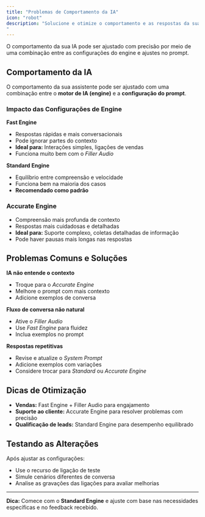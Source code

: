 ```yaml
---
title: "Problemas de Comportamento da IA"
icon: "robot"
description: "Solucione e otimize o comportamento e as respostas da sua assistente de IA nas conversas
"
---
```


O comportamento da sua IA pode ser ajustado com precisão por meio de uma combinação entre as configurações do engine e ajustes no prompt.

## Comportamento da IA

O comportamento da sua assistente pode ser ajustado com uma combinação entre o **motor de IA (engine)** e a **configuração do prompt**.

### Impacto das Configurações de Engine

**Fast Engine**

- Respostas rápidas e mais conversacionais
- Pode ignorar partes do contexto
- **Ideal para:** Interações simples, ligações de vendas
- Funciona muito bem com o _Filler Audio_

**Standard Engine**

- Equilíbrio entre compreensão e velocidade
- Funciona bem na maioria dos casos
- **Recomendado como padrão**

### **Accurate Engine**

- Compreensão mais profunda de contexto
- Respostas mais cuidadosas e detalhadas
- **Ideal para:** Suporte complexo, coletas detalhadas de informação
- Pode haver pausas mais longas nas respostas

## Problemas Comuns e Soluções

**IA não entende o contexto**

- Troque para o _Accurate Engine_
- Melhore o prompt com mais contexto
- Adicione exemplos de conversa

**Fluxo de conversa não natural**

- Ative o _Filler Audio_
- Use _Fast Engine_ para fluidez
- Inclua exemplos no prompt

**Respostas repetitivas**

- Revise e atualize o _System Prompt_
- Adicione exemplos com variações
- Considere trocar para _Standard_ ou _Accurate Engine_

## Dicas de Otimização

- **Vendas:** Fast Engine \+ Filler Audio para engajamento
- **Suporte ao cliente:** Accurate Engine para resolver problemas com precisão
- **Qualificação de leads:** Standard Engine para desempenho equilibrado

## Testando as Alterações

Após ajustar as configurações:

- Use o recurso de ligação de teste
- Simule cenários diferentes de conversa
- Analise as gravações das ligações para avaliar melhorias

---

**Dica:** Comece com o **Standard Engine** e ajuste com base nas necessidades específicas e no feedback recebido.